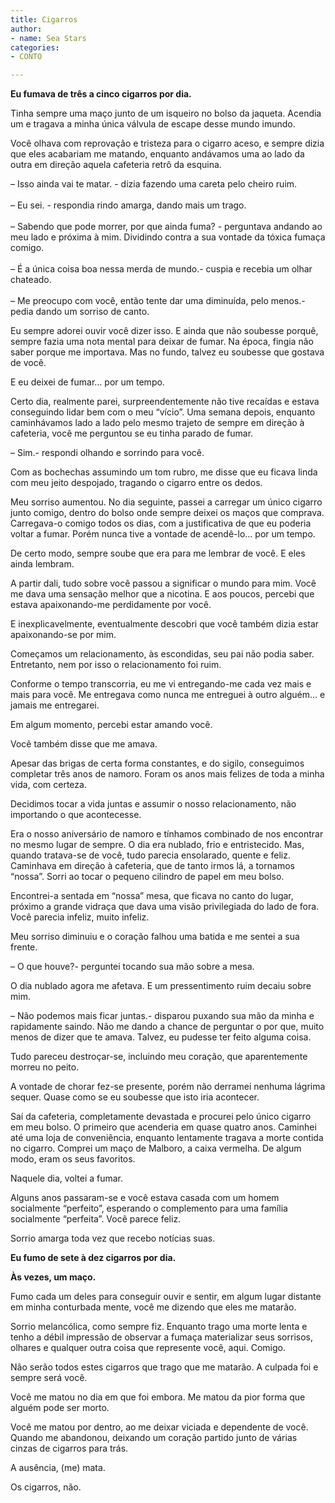 ```yaml
---
title: Cigarros
author:
- name: Sea Stars
categories:
- CONTO

---
```


**Eu fumava de três a cinco cigarros por dia.**

Tinha sempre uma maço junto de um isqueiro no bolso da jaqueta. Acendia um e tragava a minha única válvula de escape desse mundo imundo.

Você olhava com reprovação e tristeza para o cigarro aceso, e sempre dizia que eles acabariam me matando, enquanto andávamos uma ao lado da outra em direção aquela cafeteria retrô da esquina.

| -- Isso ainda vai te matar. - dizia fazendo uma careta pelo cheiro ruim.
| 
| -- Eu sei. - respondia rindo amarga, dando mais um trago.
| 
| -- Sabendo que pode morrer, por que ainda fuma? - perguntava andando ao meu lado e próxima à mim. Dividindo contra a sua vontade da tóxica fumaça comigo.
| 
| -- É a única coisa boa nessa merda de mundo.- cuspia e recebia um olhar chateado.
| 
| -- Me preocupo com você, então tente dar uma diminuída, pelo menos.- pedia dando um sorriso de canto.

Eu sempre adorei ouvir você dizer isso. E ainda que não soubesse porquê, sempre fazia uma nota mental para deixar de fumar. Na época, fingia não saber porque me importava. Mas no fundo, talvez eu soubesse que gostava de você. 

E eu deixei de fumar… por um tempo.

Certo dia, realmente parei, surpreendentemente não tive recaídas e estava conseguindo lidar bem com o meu "vício". Uma semana depois, enquanto caminhávamos lado a lado pelo mesmo trajeto de sempre em direção à cafeteria, você me perguntou se eu tinha parado de fumar.

| -- Sim.- respondi olhando e sorrindo para você.

Com as bochechas assumindo um tom rubro, me disse que eu ficava linda com meu jeito despojado, tragando o cigarro entre os dedos.

Meu sorriso aumentou.
No dia seguinte, passei a carregar um único cigarro junto comigo, dentro do bolso onde sempre deixei os maços que comprava. Carregava-o comigo todos os dias, com a justificativa de que eu poderia voltar a fumar. Porém nunca tive a vontade de acendê-lo… por um tempo.

De certo modo, sempre soube que era para me lembrar de você. E eles ainda lembram.

A partir dali, tudo sobre você passou a significar o mundo para mim. Você me dava uma sensação melhor que a nicotina. E aos poucos, percebi que estava apaixonando-me perdidamente por você.

E inexplicavelmente, eventualmente descobri que você também dizia estar apaixonando-se por mim.

Começamos um relacionamento, às escondidas, seu pai não podia saber. Entretanto, nem por isso o relacionamento foi ruim.

Conforme o tempo transcorria, eu me vi entregando-me cada vez mais e mais para você. Me entregava como nunca me entreguei à outro alguém… e jamais me entregarei.

Em algum momento, percebi estar amando você.

Você também disse que me amava.

Apesar das brigas de certa forma constantes, e do sigilo, conseguimos completar três anos de namoro. Foram os anos mais felizes de toda a minha vida, com certeza.

Decidimos tocar a vida juntas e assumir o nosso relacionamento, não importando o que acontecesse.

Era o nosso aniversário de namoro e tínhamos combinado de nos encontrar no mesmo lugar de sempre. O dia era nublado, frio e entristecido. Mas, quando tratava-se de você, tudo parecia ensolarado, quente e feliz. Caminhava em direção à cafeteria, que de tanto irmos lá, a tornamos "nossa". Sorri ao tocar o pequeno cilindro de papel em meu bolso.

Encontrei-a sentada em "nossa" mesa, que ficava no canto do lugar, próximo a grande vidraça que dava uma visão privilegiada do lado de fora. Você parecia infeliz, muito infeliz.

Meu sorriso diminuiu e o coração falhou uma batida e me sentei a sua frente.

| -- O que houve?- perguntei tocando sua mão sobre a mesa.

O dia nublado agora me afetava. E um pressentimento ruim decaiu sobre mim.

| -- Não podemos mais ficar juntas.- disparou puxando sua mão da minha e rapidamente saindo. Não me dando a chance de perguntar o por que, muito menos de dizer que te amava. Talvez, eu pudesse ter feito alguma coisa.

Tudo pareceu destroçar-se, incluindo meu coração, que aparentemente morreu no peito.

A vontade de chorar fez-se presente, porém não derramei nenhuma lágrima sequer. Quase como se eu soubesse que isto iria acontecer.

Saí da cafeteria, completamente devastada e procurei pelo único cigarro em meu bolso. O primeiro que acenderia em quase quatro anos. Caminhei até uma loja de conveniência, enquanto lentamente tragava a morte contida no cigarro. Comprei um maço de Malboro, a caixa vermelha. De algum modo, eram os seus favoritos.

Naquele dia, voltei a fumar.

Alguns anos passaram-se e você estava casada com um homem socialmente "perfeito", esperando o complemento para uma família socialmente "perfeita". Você parece feliz.

Sorrio amarga toda vez que recebo notícias suas.

**Eu fumo de sete à dez cigarros por dia.**

**Às vezes, um maço.**

Fumo cada um deles para conseguir ouvir e sentir, em algum lugar distante em minha conturbada mente, você me dizendo que eles me matarão.

Sorrio melancólica, como sempre fiz. Enquanto trago uma morte lenta e tenho a débil impressão de observar a fumaça materializar seus sorrisos, olhares e qualquer outra coisa que represente você, aqui. Comigo.

Não serão todos estes cigarros que trago que me matarão. A culpada foi e sempre será você.

Você me matou no dia em que foi embora. Me matou da pior forma que alguém pode ser morto.

Você me matou por dentro, ao me deixar viciada e dependente de você. Quando me abandonou, deixando um coração partido junto de várias cinzas de cigarros para trás.

A ausência, (me) mata.

Os cigarros, não.

